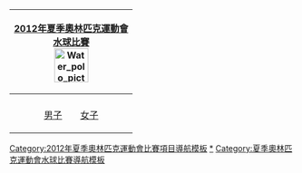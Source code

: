 {| style="float:right; clear:right; padding:0.3em; margin-left:15px; border:1px solid #B8C7D9; background:#f5faff; text-align:left; font-size:90%; line-height:1.5em"
|- style="background:#cedff2; text-align:center;"
!colspan=5|[[2012年夏季奧林匹克運動會]]<br>[[2012年夏季奧林匹克運動會水球比賽|水球比賽]]<br/>[[File:Water polo pictogram.svg|60px]]
|-
|
|-
|align="center"|[[2012年夏季奧林匹克運動會男子水球比賽|男子]]&emsp;&emsp;[[2012年夏季奧林匹克運動會女子水球比賽|女子]]
|}<noinclude>
[[Category:2012年夏季奧林匹克運動會比賽項目導航模板]]
[[Category:2012年夏季奧林匹克運動會水球比賽|*]]
[[Category:夏季奧林匹克運動會水球比賽導航模板]]
</noinclude>